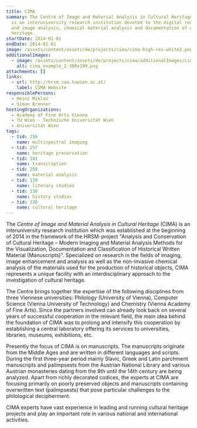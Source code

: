 ```yaml
---
title: CIMA
summary: The Centre of Image and Material Analysis in Cultural Heritage (CIMA)
  is an interuniversity research institution devoted to the digital recording
  and image analysis, chemical material analysis and documentation of written
  heritage.
startDate: 2014-01-01
endDate: 2014-01-01
image: /assets/content/assets/de/projects/cima/cima-high-res-white2.png
additionalImages:
  - image: /assets/content/assets/de/projects/cima/additionalImages/cima_example_2-300x199.png
    alt: cima_example_2-300x199.png
attachments: []
links:
  - url: http://hrsm.caa.tuwien.ac.at/
    label: CIMA Website
responsiblePersons:
  - Heinz Miklas
  - Simon Brenner
hostingOrganizations:
  - Academy of Fine Arts Vienna
  - TU Wien - Technische Universität Wien
  - Universität Wien
tags:
  - tid: 256
    name: multispectral imaging
  - tid: 257
    name: heritage preservation
  - tid: 181
    name: transcription
  - tid: 258
    name: material analysis
  - tid: 129
    name: literary studies
  - tid: 130
    name: history studies
  - tid: 330
    name: cultural heritage
---
```

The _Centre of Image and Material Analysis in Cultural Heritage_ (CIMA) is an interuniversity research institution which was established at the beginning of 2014 in the framework of the HRSM-project "Analysis and Conservation of Cultural Heritage – Modern Imaging and Material Analysis Methods for the Visualization, Documentation and Classification of Historical Written Material (Manuscripts)". Specialized on research in the fields of imaging, image enhancement and analysis as well as the non-invasive chemical analysis of the materials used for the production of historical objects, CIMA represents a unique facility with an interdisciplinary approach to the investigation of cultural heritage.

The Centre brings together the expertise of the following disciplines from three Viennese universities: Philology (University of Vienna), Computer Science (Vienna University of Technology) and Chemistry (Vienna Academy of Fine Arts). Since the partners involved can already look back on several years of successful cooperation in the relevant field, the main idea behind the foundation of CIMA was to prolong and intensify this cooperation by establishing a central laboratory offering its services to universities, libraries, museums, exhibitions, etc.

Presently the focus of CIMA is on manuscripts. The manuscripts originate from the Middle Ages and are written in different languages and scripts. During the first three-year period mainly Slavic, Greek and Latin parchment manuscripts and palimpsests from the Austrian National Library and various Austrian monasteries dating from the 8th until the 14th century are being analyzed. Apart from richly decorated codices, the experts at CIMA are focusing primarily on poorly preserved objects and manuscripts containing overwritten text (palimpsests) that pose particular challenges to the philological decipherment.

CIMA experts have vast experience in leading and running cultural heritage projects and play an important role in various national and international activities.
